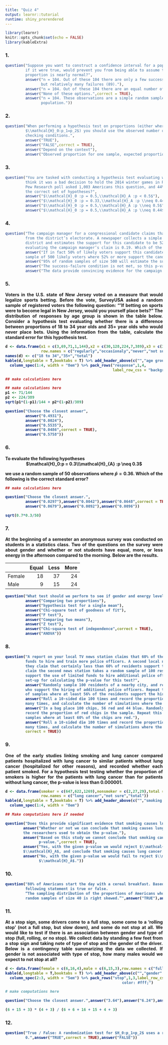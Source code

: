 ```yaml
---
title: "Quiz 4"
output: learnr::tutorial
runtime: shiny_prerendered
---
```


```r
library(learnr)
knitr::opts_chunk$set(echo = FALSE)
library(kableExtra)
```
<style>body{text-align: justify}</style>
### 1.

```r
question("Suppose you want to construct a confidence interval for a population proportion. Which of the following,
         if it were true, would prevent you from being able to assume that the distribution of the sample
         proportion is nearly normal?",
         answer("n = 104. Out of these 104 there are only a few successes (15), 
                but relatively many failures (89)."),
         answer("n = 104. Out of these 104 there are an equal number of successes and failures (52 each)."),
         answer("None of these options.",correct = TRUE),
         answer("n = 104. These observations are a simple random sample and make up less than 10% of the
                population."))
```

### 2.

```r
question("When performing a hypothesis test on proportions (either where $\\mathcal{H}_0:p = p_0$ or where 
         $\\mathcal{H}_0:p_1=p_2$) you should use the observed number of successes and failures when 
         checking conditions.",
         answer("TRUE"),
         answer("FALSE",correct = TRUE),
         answer("Depend on the context"),
         answer("Observed proportion for one sample, expected proportion for two samples."))
```

### 3.

```r
question("You are tasked with conducting a hypothesis test evaluating whether a majority or minority of Americans 
         think it was a bad decision to hold the 2014 winter games in Russia. You’re going to use data from a 2014 
         Pew Research poll asked 1,003 Americans this question, and 44% responded yes. Which of the following is 
         the correct set of hypotheses?",
         answer("$\\mathcal{H}_0 :p = 0.5,\\mathcal{H}_A :p < 0.5$"),
         answer("$\\mathcal{H}_0 :p = 0.33,\\mathcal{H}_A :p \\neq 0.44$"),
         answer("$\\mathcal{H}_0 :p = 0.5,\\mathcal{H}_A :p \\neq 0.5$",correct = TRUE),
         answer("$\\mathcal{H}_0 :p = 0.5,\\mathcal{H}_A :p \\neq 0.44$"))
```

### 4.

```r
question("The campaign manager for a congressional candidate claims that the candidate has more than 50% support
         from the district’s electorate. A newspaper collects a simple random sample of 500 likely voters in this
         district and estimates the support for this candidate to be 52%. The p-value for the hypothesis test
         evaluating the campaign manager’s claim is 0.19. Which of the below is correct?",
         answer("If in fact 50% of likely voters support this candidate, the probability of obtaining a random 
         sample of 500 likely voters where 52% or more support the candidate is 0.19.",correct = TRUE),
         answer("95% of random samples of size 500 will estimate the support for this candidate to be 52%."),
         answer("The success-failure condition is not met, so this p-value is not reliable."),
         answer("The data provide convincing evidence for the campaign manager’s claim."))
```

### 5.

<b>Voters in the U.S. state of New Jersey voted on a measure that would legalize sports betting. Before the vote,
SurveyUSA asked a random sample of registered voters the following question: “’If betting on sports were to become
legal in New Jersey, would you yourself place bets?” The distribution of responses by age group is shown in the
table below. Consider a hypothesis test evaluating whether there is a difference between proportions of 18 to 34
year olds and 35+ year olds who would never place bets. Using the information from the table, calculate the
standard error for this hypothesis test. 

```r
d <- data.frame(x1 = c(3,69,71,1,144),x2 = c(30,128,224,7,389),x3 = c(33,197,295,8,533),
                row.names = c("regularly","occasionaly","never","not sure","total"))
names(d) <- c("18 to 34","35+","total")
kable(d,longtable = T,booktabs = T) %>% add_header_above(c("","age group" = 2,"")) %>%
  column_spec(1:4, width = "8em") %>% pack_rows("response",1,4,
                                                label_row_css = "background-color:#216;color: #fff;")
```

```r
## make calculations here

```

```r
## make calculations here
p1 <- 71/144
p2 <- 224/389
sqrt(p1*(1-p1)/144 + p2*(1-p2)/389)
```

```r
question("Choose the closest answer",
         answer("0.4931"),
         answer("0.0024"),
         answer("0.5535"),
         answer("0.0486",correct = TRUE),
         answer("0.5758"))
```

### 6.

<b>To evaluate the following hypotheses</b>
<center>
$\mathcal{H}_0:p = 0.3\\\mathcal{H}_{A} :p \neq 0.3$
</center>
we use a random sample of 50 observations where $\hat{p}=0.36$. Which of the following is the correct standard 
error? 

```r
## make calculations here

```

```r
question("Choose the closest answer.",
         answer("0.0297"),answer("0.0042"),answer("0.0648",correct = TRUE),
         answer("0.0679"),answer("0.0092"),answer("0.0096"))
```

```r
sqrt(0.7*0.3/50)
```

### 7.

<b>At the beginning of a semester an anonymous survey was conducted on students in a statistics class. Two of the 
questions on the survey were about gender and whether or not students have equal, more, or less energy in the 
afternoon compared to the morning. Below are the results.</b>

|      |Equal|Less |More  |
|:-----|----:|----:|-----:|
|Female|18   |37   |24    |
|Male  |9    |15   |24    |


```r
question("What test should we perform to see if gender and energy level are associated?",
         answer("Comparing two proportions"),
         answer("hypothesis test for a single mean"),
         answer("Chi-square test of goodness of fit"),
         answer("F test"),
         answer("Comparing two means"),
         answer("Z test"),
         answer("Chi-square test of independence",correct = TRUE),
         answer("ANOVA"))
```

### 8.

```r
question("A report on your local TV news station claims that 60% of the city’s residents support using limited city
         funds to hire and train more police officers. A second local news station has picked up this story, and
         they claim that certainly less than 60% of residents support the additional hiring. In order to test this
         claim the second news station takes a random sample of 100 residents and finds that 56 of them (56%)
         support the use of limited funds to hire additional police officers. Which of the following is the correct
         set-up for calculating the p-value for this test?",
         answer("Randomly sample 100 residents of a nearby city, and record the number of residents in the sample 
         who support the hiring of additional police officers. Repeat this many times and calculate the proportion 
         of samples where at least 56% of the residents support the hiring."),
         answer("Roll a 10-sided die 100 times and record the proportion of times you get a 6 or lower. Repeat this
         many times, and calculate the number of simulations where the sample proportion is 60% or less."),
         answer("In a bag place 100 chips, 56 red and 44 blue. Randomly sample 100 chips, with replacement, and 
         record the proportion of red chips in the sample. Repeat this many times, and calculate the proportion of 
         samples where at least 60% of the chips are red."),
         answer("Roll a 10-sided die 100 times and record the proportion of times you get a 6 or lower. Repeat this
         many times, and calculate the number of simulations where the sample proportion is 56% or less.",
         correct = TRUE))
```

### 9.

<b>One of the early studies linking smoking and lung cancer compared patients hospitalized with lung cancer to
similar patients without lung cancer (hospitalized for other reasons), and recorded whether each patient smoked. For
a hypothesis test testing whether the proportion of smokers is higher for the patients with lung cancer than for
patients without lung cancer, the p-value is less than 0.000001.</b>


```r
d <- data.frame(smoker = c(647,622,1269),nonsmoker = c(2,27,29),total = c(649,649,1298),
                row.names = c("lung cancer","not sure","total"))
kable(d,longtable = T,booktabs = T) %>% add_header_above(c("","smoking status" = 2,"")) %>% 
  column_spec(1:4, width = "8em") 
```

```r
## Make computations here if needed
```
```r
question("Does this provide significant evidence that smoking causes lung cancer?",
        answer("Whether or not we can conclude that smoking causes lung cancer depends on the statistical method 
        the researchers used to obtain the p-value."),
        answer("Based on this study we cannot conclude that smoking causes lung cancer, regardless of the 
               p-value.",correct = TRUE),
        answer("Yes, with the given p-value we would reject $\\mathcal{H}_0$ in favor of 
        $\\mathcal{H}_A$, and conclude that smoking causes lung cancer."),
        answer("No, with the given p-value we would fail to reject $\\mathcal{H}_0$ in favor of 
               $\\mathcal{H}_A$."))
```

### 10.

```r
question("80% of Americans start the day with a cereal breakfast. Based on this information, determine if the      
         following statement is true or false.
         “The sampling distribution of the proportions of Americans who start the day with a cereal breakfast in 
         random samples of size 40 is right skewed.”",answer("TRUE"),answer("FALSE",correct = TRUE))
```


### 11.

<b>At a stop sign, some drivers come to a full stop, some come to a ‘rolling stop’ (not a full stop, but slow down),
and some do not stop at all. We would like to test if there is an association between gender and type of stop (full,
rolling, or no stop). We collect data by standing a few feet from a stop sign and taking note of type of stop and 
the gender of the driver. Below is a contingency table summarizing the data we collected. If gender is not 
associated with type of stop, how many males would we expect to not stop at all? </b>

<center>
```r
d <- data.frame(female = c(6,16,4),male = c(6,15,3),row.names = c("full stop","rolling stop","no stop"))
kable(d,longtable = T,booktabs = T) %>% add_header_above(c("","gender" = 2)) %>% 
  column_spec(2:3, width = "5em") %>% pack_rows("stop",1,3,label_row_css = "background-color:#216;
                                                color: #fff;")
```
</center>

```r
# make computations here

```

```r
question("Choose the closest answer.",answer("3.64"),answer("6.24"),answer("5.76"),answer("3.36",correct = TRUE))
```

```r
(6 + 15 + 3) * (4 + 3) / (6 + 6 + 16 + 15 + 4 + 3)
```

### 12.

```r
question("True / False: A randomization test for $H_0:p_1=p_2$ uses a randomization distribution centered at     
         0.",answer("TRUE",correct = TRUE),answer("FALSE"))
```